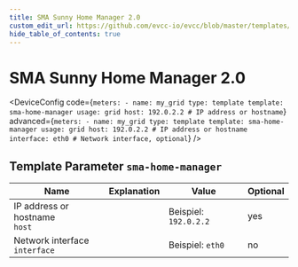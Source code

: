 ```yaml
---
title: SMA Sunny Home Manager 2.0
custom_edit_url: https://github.com/evcc-io/evcc/blob/master/templates/definition/meter/sma-home-manager.yaml
hide_table_of_contents: true
---
```



# SMA Sunny Home Manager 2.0

<div className="device-detail-container">
  <div className="device-detail-content">
    <DeviceFeatures features="smahems" />

<DeviceConfig code={`meters:
    - name: my_grid
      type: template
      template: sma-home-manager
      usage: grid
      host: 192.0.2.2 # IP address or hostname`} advanced={`meters:
    - name: my_grid
      type: template
      template: sma-home-manager
      usage: grid
      host: 192.0.2.2 # IP address or hostname
      interface: eth0 # Network interface, optional`} />
  </div>
  <div className="device-detail-icon">
    <evcc-icon
      type="meter"
      name="sma-sunny-home-manager-2-0"
      size="400px"
      alt="SMA Sunny Home Manager 2.0"
      className="device-detail-icon-img"
    ></evcc-icon>
  </div>
</div>

## Template Parameter `sma-home-manager`

| Name | Explanation | Value | Optional |
|-----------|-------------|-------|----------|
| IP address or hostname<br/>`host` |  | Beispiel: `192.0.2.2` | yes |
| Network interface<br/>`interface` |  | Beispiel: `eth0` | no |

